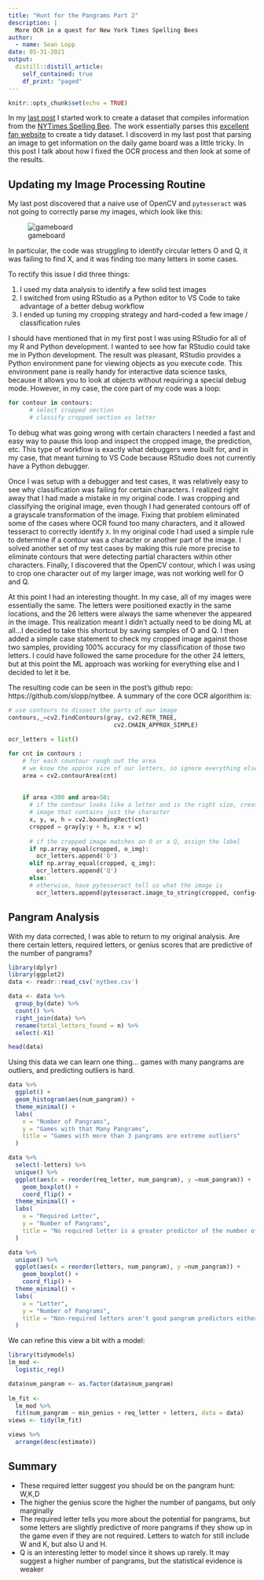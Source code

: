 ```yaml
---
title: "Hunt for the Pangrams Part 2"
description: |
  More OCR in a quest for New York Times Spelling Bees
author:
  - name: Sean Lopp
date: 05-31-2021
output:
  distill::distill_article:
    self_contained: true
    df_print: "paged"
---
```


```r
knitr::opts_chunk$set(echo = TRUE)
```

In my [last post](https://loppsided.blog/posts/hunt-for-the-pangrams/) I started work to create a dataset that compiles information from the [NYTimes Spelling Bee](https://www.nytimes.com/puzzles/spelling-bee). The work essentially parses this [excellent fan website](https://nytbee.com) to create a tidy dataset. I discoverd in my last post that parsing an image to get information on the daily game board was a little tricky. In this post I talk about how I fixed the OCR process and then look at some of the results.


## Updating my Image Processing Routine

My last post discovered that a naive use of OpenCV and `pytesseract` was not going to correctly parse my images, which look like this:

![gameboard](orig.png)

In particular, the code was struggling to identify circular letters O and Q, it was failing to find X, and it was finding too many letters in some cases.

To rectify this issue I did three things:

1. I used my data analysis to identify a few solid test images
2. I switched from using RStudio as a Python editor to VS Code to take advantage of a better debug workflow
3. I ended up tuning my cropping strategy and hard-coded a few image / classification rules

I should have mentioned that in my first post I was using RStudio for all of my R and Python development. I wanted to see how far RStudio could take me in Python development. The result was pleasant, RStudio provides a Python environment pane for viewing objects as you execute code. This environment pane is really handy for interactive data science tasks, because it allows you to look at objects without requiring a special debug mode. However, in my case, the core part of my code was a loop:

```python
for contour in contours:
      # select cropped section
      # classify cropped section as letter
```

To debug what was going wrong with certain characters I needed a fast and easy way to pause this loop and inspect the cropped image, the prediction, etc. This type of workflow is exactly what debuggers were built for, and in my case, that meant turning to VS Code because RStudio does not currently have a Python debugger.

Once I was setup with a debugger and test cases, it was relatively easy to see why classification was failing for certain characters. I realized right away that I had made a mistake in my original code. I was cropping and classifying the original image, even though I had generated contours off of a grayscale transformation of the image. Fixing that problem eliminated some of the cases where OCR found too many characters, and it allowed tesseract to correctly identify `X`. In my original code I had used a simple rule to determine if a contour was a character or another part of the image. I solved another set of my test cases by making this rule more precise to eliminate contours that were detecting partial characters within other characters. Finally, I discovered that the OpenCV contour, which I was using to crop one character out of my larger image, was not working well for O and Q.

At this point I had an interesting thought. In my case, all of my images were essentially the same. The letters were positioned exactly in the same locations, and the 26 letters were always the same whenever the appeared in the image. This realization meant I didn't actually need to be doing ML at all...I decided to take this shortcut by saving samples of O and Q. I then added a simple case statement to check my cropped image against those two samples, providing 100% accuracy for my classification of those two letters. I could have followed the same procedure for the other 24 letters, but at this point the ML approach was working for everything else and I decided to let it be.

The resulting code can be seen in the post's github repo: https://github.com/slopp/nytbee. A summary of the core OCR algorithim is:

```python
# use contours to dissect the parts of our image
contours,_=cv2.findContours(gray, cv2.RETR_TREE,
                              cv2.CHAIN_APPROX_SIMPLE)
                              
ocr_letters = list()

for cnt in contours :
    # for each countour rough out the area 
    # we know the approx size of our letters, so ignore everything else
    area = cv2.contourArea(cnt)
    
    
    if area <300 and area>50:
      # if the contour looks like a letter and is the right size, creating a cropped
      # image that contains just the character
      x, y, w, h = cv2.boundingRect(cnt)
      cropped = gray[y:y + h, x:x + w]
      
      # if the cropped image matches an O or a Q, assign the label
      if np.array_equal(cropped, o_img):
        ocr_letters.append('O')
      elif np.array_equal(cropped, q_img):
        ocr_letters.append('Q')
      else:
      # otherwise, have pytesseract tell us what the image is
        ocr_letters.append(pytesseract.image_to_string(cropped, config="--psm 10"))
```

## Pangram Analysis

With my data corrected, I was able to return to my original analysis. Are there certain letters, required letters, or genius scores that are predictive of the number of pangrams?

```r
library(dplyr)
library(ggplot2)
data <- readr::read_csv('nytbee.csv')

data <- data %>% 
  group_by(date) %>% 
  count() %>% 
  right_join(data) %>% 
  rename(total_letters_found = n) %>% 
  select(-X1)

head(data)
```

Using this data we can learn one thing... games with many pangrams are outliers, and predicting outliers is hard.

```r
data %>% 
  ggplot() + 
  geom_histogram(aes(num_pangram)) + 
  theme_minimal() +
  labs(
    x = "Number of Pangrams",
    y = "Games with that Many Pangrams",
    title = "Games with more than 3 pangrams are extreme outliers"
  )
```

```r
data %>% 
  select(-letters) %>% 
  unique() %>% 
  ggplot(aes(x = reorder(req_letter, num_pangram), y =num_pangram)) +
    geom_boxplot() +
    coord_flip() + 
  theme_minimal() + 
  labs(
    x = "Required Letter",
    y = "Number of Pangrams",
    title = "No required letter is a greater predictor of the number of pangrams"
  )
```

```r
data %>% 
  unique() %>% 
  ggplot(aes(x = reorder(letters, num_pangram), y =num_pangram)) +
    geom_boxplot() +
    coord_flip() + 
  theme_minimal() + 
  labs(
    x = "Letter",
    y = "Number of Pangrams",
    title = "Non-required letters aren't good pangram predictors either"
  )
```

We can refine this view a bit with a model: 

```r
library(tidymodels)
lm_mod <- 
  logistic_reg()

data$num_pangram <- as.factor(data$num_pangram)
                              
lm_fit <- 
  lm_mod %>% 
  fit(num_pangram ~ min_genius + req_letter + letters, data = data)
views <- tidy(lm_fit)

views %>% 
  arrange(desc(estimate))
```

## Summary

- These required letter suggest you should be on the pangram hunt: W,K,D  
- The higher the genius score the higher the number of pangams, but only marginally   
- The required letter tells you more about the potential for pangrams, but some letters are slightly predictive of more pangrams if they show up in the game even if they are not required. Letters to watch for still include W and K, but also U and H.  
- Q is an interesting letter to model since it shows up rarely. It may suggest a higher number of pangrams, but the statistical evidence is weaker  


